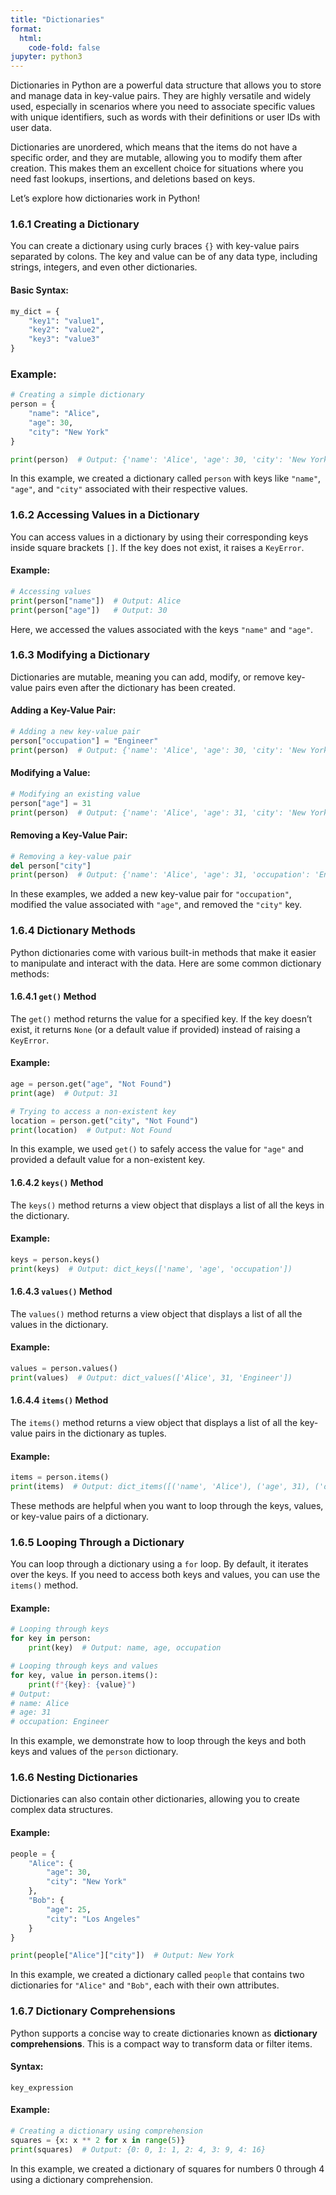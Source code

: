 ```yaml
---
title: "Dictionaries"
format:
  html:
    code-fold: false
jupyter: python3
---
```



Dictionaries in Python are a powerful data structure that allows you to store and manage data in key-value pairs. They are highly versatile and widely used, especially in scenarios where you need to associate specific values with unique identifiers, such as words with their definitions or user IDs with user data.

Dictionaries are unordered, which means that the items do not have a specific order, and they are mutable, allowing you to modify them after creation. This makes them an excellent choice for situations where you need fast lookups, insertions, and deletions based on keys.

Let’s explore how dictionaries work in Python!



### 1.6.1 Creating a Dictionary

You can create a dictionary using curly braces `{}` with key-value pairs separated by colons. The key and value can be of any data type, including strings, integers, and even other dictionaries.

#### Basic Syntax:
```python
my_dict = {
    "key1": "value1",
    "key2": "value2",
    "key3": "value3"
}
```

### Example:
```python
# Creating a simple dictionary
person = {
    "name": "Alice",
    "age": 30,
    "city": "New York"
}

print(person)  # Output: {'name': 'Alice', 'age': 30, 'city': 'New York'}
```

In this example, we created a dictionary called `person` with keys like `"name"`, `"age"`, and `"city"` associated with their respective values.



### 1.6.2 Accessing Values in a Dictionary

You can access values in a dictionary by using their corresponding keys inside square brackets `[]`. If the key does not exist, it raises a `KeyError`.

#### Example:

```python
# Accessing values
print(person["name"])  # Output: Alice
print(person["age"])   # Output: 30
```

Here, we accessed the values associated with the keys `"name"` and `"age"`.



### 1.6.3 Modifying a Dictionary

Dictionaries are mutable, meaning you can add, modify, or remove key-value pairs even after the dictionary has been created.

#### Adding a Key-Value Pair:
```python
# Adding a new key-value pair
person["occupation"] = "Engineer"
print(person)  # Output: {'name': 'Alice', 'age': 30, 'city': 'New York', 'occupation': 'Engineer'}
```

#### Modifying a Value:
```python
# Modifying an existing value
person["age"] = 31
print(person)  # Output: {'name': 'Alice', 'age': 31, 'city': 'New York', 'occupation': 'Engineer'}
```

#### Removing a Key-Value Pair:
```python
# Removing a key-value pair
del person["city"]
print(person)  # Output: {'name': 'Alice', 'age': 31, 'occupation': 'Engineer'}
```

In these examples, we added a new key-value pair for `"occupation"`, modified the value associated with `"age"`, and removed the `"city"` key.



### 1.6.4 Dictionary Methods

Python dictionaries come with various built-in methods that make it easier to manipulate and interact with the data. Here are some common dictionary methods:

#### 1.6.4.1 `get()` Method

The `get()` method returns the value for a specified key. If the key doesn’t exist, it returns `None` (or a default value if provided) instead of raising a `KeyError`.

#### Example:
```python
age = person.get("age", "Not Found")
print(age)  # Output: 31

# Trying to access a non-existent key
location = person.get("city", "Not Found")
print(location)  # Output: Not Found
```

In this example, we used `get()` to safely access the value for `"age"` and provided a default value for a non-existent key.

#### 1.6.4.2 `keys()` Method

The `keys()` method returns a view object that displays a list of all the keys in the dictionary.

#### Example:
```python
keys = person.keys()
print(keys)  # Output: dict_keys(['name', 'age', 'occupation'])
```

#### 1.6.4.3 `values()` Method

The `values()` method returns a view object that displays a list of all the values in the dictionary.

#### Example:
```python
values = person.values()
print(values)  # Output: dict_values(['Alice', 31, 'Engineer'])
```

#### 1.6.4.4 `items()` Method

The `items()` method returns a view object that displays a list of all the key-value pairs in the dictionary as tuples.

#### Example:
```python
items = person.items()
print(items)  # Output: dict_items([('name', 'Alice'), ('age', 31), ('occupation', 'Engineer')])
```

These methods are helpful when you want to loop through the keys, values, or key-value pairs of a dictionary.



### 1.6.5 Looping Through a Dictionary

You can loop through a dictionary using a `for` loop. By default, it iterates over the keys. If you need to access both keys and values, you can use the `items()` method.

#### Example:
```python
# Looping through keys
for key in person:
    print(key)  # Output: name, age, occupation

# Looping through keys and values
for key, value in person.items():
    print(f"{key}: {value}")
# Output:
# name: Alice
# age: 31
# occupation: Engineer
```

In this example, we demonstrate how to loop through the keys and both keys and values of the `person` dictionary.



### 1.6.6 Nesting Dictionaries

Dictionaries can also contain other dictionaries, allowing you to create complex data structures.

#### Example:
```python
people = {
    "Alice": {
        "age": 30,
        "city": "New York"
    },
    "Bob": {
        "age": 25,
        "city": "Los Angeles"
    }
}

print(people["Alice"]["city"])  # Output: New York
```

In this example, we created a dictionary called `people` that contains two dictionaries for `"Alice"` and `"Bob"`, each with their own attributes.



### 1.6.7 Dictionary Comprehensions

Python supports a concise way to create dictionaries known as **dictionary comprehensions**. This is a compact way to transform data or filter items.

#### Syntax:
```
{key_expression: value_expression for item in iterable if condition}
```

#### Example:
```python
# Creating a dictionary using comprehension
squares = {x: x ** 2 for x in range(5)}
print(squares)  # Output: {0: 0, 1: 1, 2: 4, 3: 9, 4: 16}
```

In this example, we created a dictionary of squares for numbers 0 through 4 using a dictionary comprehension.

